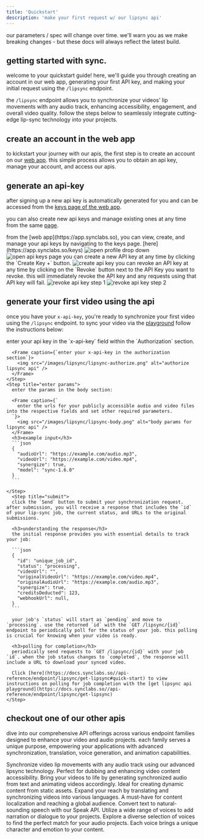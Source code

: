 ```yaml
---
title: 'Quickstart'
description: 'make your first request w/ our lipsync api'
---
```


<Note>
  our parameters / spec will change over time.
  we'll warn you as we make breaking changes - but these docs will 
  always reflect the latest build.
</Note>

## getting started with sync.
welcome to your quickstart guide! here, we'll guide you through creating an account in our web app, generating your first API key, and making your initial request using the `/lipsync` endpoint.

the `/lipsync` endpoint allows you to synchronize your videos' lip movements with any audio track, enhancing accessibility, engagement, and overall video quality. follow the steps below to seamlessly integrate cutting-edge lip-sync technology into your projects.


## create an account in the web app
to kickstart your journey with our apis, the first step is to create an account on our [web app](https://app.synclabs.so). this simple process allows you to obtain an api key, manage your account, and access our apis.


## generate an api-key

after signing up a new api key is automatically generated for you and can be accessed from the [keys page of the web app](https://app.synclabs.so/keys).

you can also create new api keys and manage existing ones at any time from the same [page](https://app.synclabs.so/keys).

<AccordionGroup>
  <Accordion icon="page" title="access the keys page in the web app">
    from the [web app](https://app.synclabs.so), you can view, create, and manage your api keys by navigating to the keys page. [here](https://app.synclabs.so/keys)
    <Steps>
      <Step title="open the profile drop down menu">
        <Frame>
          <img src="/images/get-your-api-key/open-profile-drop-down.png" alt="open profile drop down" />
        </Frame>
      </Step>
      <Step title="click on api keys">
        <Frame>
          <img src="/images/get-your-api-key/open-api-keys.png" alt="open api keys page" />
        </Frame>
      </Step>
    </Steps>
  </Accordion>
  <Accordion icon="key" title="create a new key">
    you can create a new API key at any time by clicking the `Create Key +` button.
    <Frame>
      <img src="/images/get-your-api-key/create-api-key.png" alt="create api key" />
    </Frame>
  </Accordion>
  <Accordion icon="key" title="revoke an existing key">
    you can revoke an API key at any time by clicking on the `Revoke` button next to the API Key you want to revoke.
    <Warning>this will immediately revoke the API key and any requests using that API key will fail.</Warning>
    <Steps>
      <Step title="step 1">
        <Frame>
          <img src="/images/get-your-api-key/revoke-api-key-step1.png" alt="revoke api key step 1" />
        </Frame>
      </Step>
      <Step title="step 2">
        <Frame>
          <img src="/images/get-your-api-key/revoke-api-key-step2.png" alt="revoke api key step 2" />
        </Frame>
      </Step>
    </Steps>
  </Accordion>
</AccordionGroup>

## generate your first video using the api

once you have your `x-api-key`, you're ready to synchronize your first video using the `/lipsync` endpoint. to sync your video via the [playground](https://docs.synclabs.so//api-reference/endpoint/lipsync/post-lipsync) follow the instructions below:


<AccordionGroup>
  <Accordion icon="book" title="lipsync your video via the api playground">
  <Steps>
    <Step title="authorize">
      enter your api key in the `x-api-key` field within the `Authorization` section.

      <Frame caption={`enter your x-api-key in the authorization section`}>
        <img src="/images/lipsync/lipsync-authorize.png" alt="authorize lipsync api" />
      </Frame>
    </Step>
    <Step title="enter params">
      enter the params in the body section:

      <Frame caption={`
        enter the urls for your publicly accessible audio and video files into the respective fields and set other required parameters.
      `}>
        <img src="/images/lipsync/lipsync-body.png" alt="body params for lipsync api" />
      </Frame>
      <h3>example input</h3>
      ```json
      {
        "audioUrl": "https://example.com/audio.mp3",
        "videoUrl": "https://example.com/video.mp4",
        "synergize": true,
        "model": "sync-1.6.0"
      }
      ```
      
    </Step>
      <Step title="submit">
      click the `Send` button to submit your synchronization request. after submission, you will receive a response that includes the `id` of your lip-sync job, the current status, and URLs to the original submissions.

      <h3>understanding the response</h3>
      the initial response provides you with essential details to track your job:

      ```json
      {
        "id": "unique_job_id",
        "status": "processing",
        "videoUrl": "",
        "originalVideoUrl": "https://example.com/video.mp4",
        "originalAudioUrl": "https://example.com/audio.mp3",
        "synergize": true,
        "creditsDeducted": 123,
        "webhookUrl": null,
      }
      ```

      your job's `status` will start as `pending` and move to `processing`. use the returned `id` with the `GET /lipsync/{id}` endpoint to periodically poll for the status of your job. this polling is crucial for knowing when your video is ready.

      <h3>polling for completion</h3>
      periodically send requests to `GET /lipsync/{id}` with your job `id`. when the job status changes to `completed`, the response will include a URL to download your synced video.

      Click [here](https://docs.synclabs.so//api-reference/endpoint/lipsync/get-lipsync#quick-start) to view instructions on polling for job completion with the [get lipsync api playground](https://docs.synclabs.so//api-reference/endpoint/lipsync/get-lipsync)
    </Step>
  </Steps>

  </Accordion>
</AccordionGroup>


## checkout one of our other apis

dive into our comprehensive API offerings across various endpoint families designed to enhance your video and audio projects. each family serves a unique purpose, empowering your applications with advanced synchronization, translation, voice generation, and animation capabilities.

<CardGroup cols={2}>
  <Card title="Lipsync" icon="rotate" href="/api-reference/endpoint/lipsync/post-lipsync">
    Synchronize video lip movements with any audio track using our advanced lipsync technology. Perfect for dubbing and enhancing video content accessibility.
  </Card>
  <Card title="Animate" icon="film" href="/api-reference/endpoint/animate/post-animate">
    Bring your videos to life by generating synchronized audio from text and animating videos accordingly. Ideal for creating dynamic content from static assets.
  </Card>
  <Card title="Translate" icon="language" href="/api-reference/endpoint/translate/post-translate">
    Expand your reach by translating and synchronizing videos into various languages. A must-have for content localization and reaching a global audience.
  </Card>
  <Card title="Speak" icon="volume-high" href="/api-reference/endpoint/speak/post-speak">
    Convert text to natural-sounding speech with our Speak API. Utilize a wide range of voices to add narration or dialogue to your projects.
  </Card>
  <Card title="Voices" icon="users" href="/api-reference/endpoint/voices/post-voice">
    Explore a diverse selection of voices to find the perfect match for your audio projects. Each voice brings a unique character and emotion to your content.
  </Card>
</CardGroup>